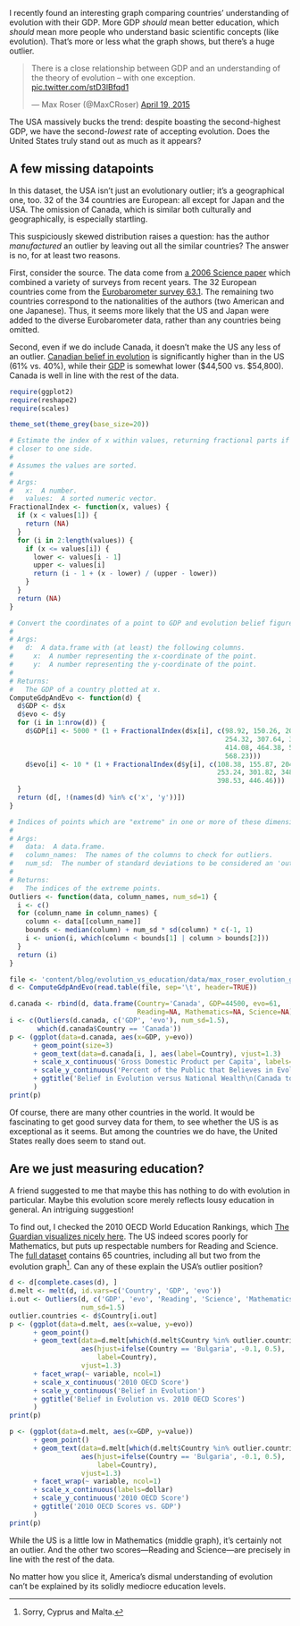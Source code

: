I recently found an interesting graph comparing countries' understanding of evolution with their GDP.
More GDP _should_ mean better education, which _should_ mean more people who understand basic scientific concepts (like evolution).
That's more or less what the graph shows, but there's a huge outlier.

<blockquote class="twitter-tweet" lang="en"><p>There is a close relationship between GDP and an understanding of the theory of evolution – with one exception. <a href="https://t.co/stD3lBfqd1">pic.twitter.com/stD3lBfqd1</a></p>&mdash; Max Roser (@MaxCRoser) <a href="https://twitter.com/MaxCRoser/status/589845245862477824">April 19, 2015</a></blockquote>
<script async src="//platform.twitter.com/widgets.js" charset="utf-8"></script>

The USA massively bucks the trend: despite boasting the second-highest GDP, we have the second-*lowest* rate of accepting evolution.
Does the United States truly stand out as much as it appears?

## A few missing datapoints

In this dataset, the USA isn't just an evolutionary outlier; it's a geographical one, too.
32 of the 34 countries are European: all except for Japan and the USA.
The omission of Canada, which is similar both culturally and geographically, is especially startling.

This suspiciously skewed distribution raises a question: has the author _manufactured_ an outlier by leaving out all the similar countries?
The answer is no, for at least two reasons.

First, consider the source.
The data come from [a 2006 Science paper](https://www.sciencemag.org/content/313/5788/765.summary) which combined a variety of surveys from recent years.
The 32 European countries come from the [Eurobarometer survey 63.1](https://www.icpsr.umich.edu/icpsrweb/ICPSR/studies/4563).
The remaining two countries correspond to the nationalities of the authors (two American and one Japanese).
Thus, it seems more likely that the US and Japan were added to the diverse Eurobarometer data, rather than any countries being omitted.

Second, even if we do include Canada, it doesn't make the US any less of an outlier.
[Canadian belief in evolution](http://angusreid.org/britons-and-canadians-more-likely-to-endorse-evolution-than-americans/) is significantly higher than in the US (61% vs. 40%), while their [GDP](https://www.cia.gov/library/publications/the-world-factbook/rankorder/2004rank.html) is somewhat lower (\$44,500 vs. \$54,800).
Canada is well in line with the rest of the data.

```r
require(ggplot2)
require(reshape2)
require(scales)

theme_set(theme_grey(base_size=20))

# Estimate the index of x within values, returning fractional parts if it's
# closer to one side.
#
# Assumes the values are sorted.
#
# Args:
#   x:  A number.
#   values:  A sorted numeric vector.
FractionalIndex <- function(x, values) {
  if (x < values[1]) {
    return (NA)
  }
  for (i in 2:length(values)) {
    if (x <= values[i]) {
      lower <- values[i - 1]
      upper <- values[i]
      return (i - 1 + (x - lower) / (upper - lower))
    }
  }
  return (NA)
}

# Convert the coordinates of a point to GDP and evolution belief figures.
#
# Args:
#   d:  A data.frame with (at least) the following columns.
#     x:  A number representing the x-coordinate of the point.
#     y:  A number representing the y-coordinate of the point.
#
# Returns:
#   The GDP of a country plotted at x.
ComputeGdpAndEvo <- function(d) {
  d$GDP <- d$x
  d$evo <- d$y
  for (i in 1:nrow(d)) {
    d$GDP[i] <- 5000 * (1 + FractionalIndex(d$x[i], c(98.92, 150.26, 202.51,
                                                      254.32, 307.64, 358.60,
                                                      414.08, 464.38, 515.98,
                                                      568.23)))
    d$evo[i] <- 10 * (1 + FractionalIndex(d$y[i], c(108.38, 155.87, 204.45,
                                                    253.24, 301.82, 348.66,
                                                    398.53, 446.46)))
  }
  return (d[, !(names(d) %in% c('x', 'y'))])
}

# Indices of points which are "extreme" in one or more of these dimensions.
#
# Args:
#   data:  A data.frame.
#   column_names:  The names of the columns to check for outliers.
#   num_sd:  The number of standard deviations to be considered an 'outlier'.
#
# Returns:
#   The indices of the extreme points.
Outliers <- function(data, column_names, num_sd=1) {
  i <- c()
  for (column_name in column_names) {
    column <- data[[column_name]]
    bounds <- median(column) + num_sd * sd(column) * c(-1, 1)
    i <- union(i, which(column < bounds[1] | column > bounds[2]))
  }
  return (i)
}

file <- 'content/blog/evolution_vs_education/data/max_roser_evolution_gdp.txt'
d <- ComputeGdpAndEvo(read.table(file, sep='\t', header=TRUE))
```

```r
d.canada <- rbind(d, data.frame(Country='Canada', GDP=44500, evo=61,
                                Reading=NA, Mathematics=NA, Science=NA))
i <- c(Outliers(d.canada, c('GDP', 'evo'), num_sd=1.5),
       which(d.canada$Country == 'Canada'))
p <- (ggplot(data=d.canada, aes(x=GDP, y=evo))
      + geom_point(size=3)
      + geom_text(data=d.canada[i, ], aes(label=Country), vjust=1.3)
      + scale_x_continuous('Gross Domestic Product per Capita', labels=dollar)
      + scale_y_continuous('Percent of the Public that Believes in Evolution')
      + ggtitle('Belief in Evolution versus National Wealth\n(Canada too!)')
      )
print(p)
```

Of course, there are many other countries in the world. 
It would be fascinating to get good survey data for them, to see whether the US is as exceptional as it seems.
But among the countries we do have, the United States really does seem to stand out.

## Are we just measuring education?

A friend suggested to me that maybe this has nothing to do with evolution in particular.
Maybe this evolution score merely reflects lousy education in general.
An intriguing suggestion!

To find out, I checked the 2010 OECD World Education Rankings, which [The Guardian visualizes nicely here](https://www.theguardian.com/news/datablog/2010/dec/07/world-education-rankings-maths-science-reading).
The US indeed scores poorly for Mathematics, but puts up respectable numbers for Reading and Science. 
The [full dataset](https://docs.google.com/spreadsheet/ccc?key=0AonYZs4MzlZbdEMzTjN5cHY1MmlJOHI3cmZCamRQWEE&hl=en#gid=1) contains 65 countries, including all but two from the evolution graph[^missing].
Can any of these explain the USA's outlier position?

```r
d <- d[complete.cases(d), ]
d.melt <- melt(d, id.vars=c('Country', 'GDP', 'evo'))
i.out <- Outliers(d, c('GDP', 'evo', 'Reading', 'Science', 'Mathematics'),
                  num_sd=1.5)
outlier.countries <- d$Country[i.out]
p <- (ggplot(data=d.melt, aes(x=value, y=evo))
      + geom_point()
      + geom_text(data=d.melt[which(d.melt$Country %in% outlier.countries), ],
                  aes(hjust=ifelse(Country == 'Bulgaria', -0.1, 0.5),
                      label=Country),
                  vjust=1.3)
      + facet_wrap(~ variable, ncol=1)
      + scale_x_continuous('2010 OECD Score')
      + scale_y_continuous('Belief in Evolution')
      + ggtitle('Belief in Evolution vs. 2010 OECD Scores')
      )
print(p)
```

```r
p <- (ggplot(data=d.melt, aes(x=GDP, y=value))
      + geom_point()
      + geom_text(data=d.melt[which(d.melt$Country %in% outlier.countries), ],
                  aes(hjust=ifelse(Country == 'Bulgaria', -0.1, 0.5),
                      label=Country),
                  vjust=1.3)
      + facet_wrap(~ variable, ncol=1)
      + scale_x_continuous(labels=dollar)
      + scale_y_continuous('2010 OECD Score')
      + ggtitle('2010 OECD Scores vs. GDP')
      )
print(p)
```

While the US is a little low in Mathematics (middle graph), it's certainly not an outlier.
And the other two scores---Reading and Science---are precisely in line with the rest of the data.

No matter how you slice it, America's dismal understanding of evolution can't be explained by its solidly mediocre education levels.

[^missing]: Sorry, Cyprus and Malta.
